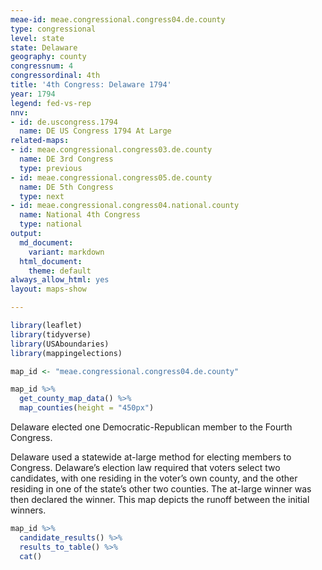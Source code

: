 ```yaml
---
meae-id: meae.congressional.congress04.de.county
type: congressional
level: state
state: Delaware
geography: county
congressnum: 4
congressordinal: 4th
title: '4th Congress: Delaware 1794'
year: 1794
legend: fed-vs-rep
nnv:
- id: de.uscongress.1794
  name: DE US Congress 1794 At Large
related-maps:
- id: meae.congressional.congress03.de.county
  name: DE 3rd Congress
  type: previous
- id: meae.congressional.congress05.de.county
  name: DE 5th Congress
  type: next
- id: meae.congressional.congress04.national.county
  name: National 4th Congress
  type: national
output:
  md_document:
    variant: markdown
  html_document:
    theme: default
always_allow_html: yes
layout: maps-show

---
```


```r
library(leaflet)
library(tidyverse)
library(USAboundaries)
library(mappingelections)

map_id <- "meae.congressional.congress04.de.county"
```

<div class="map">

```r
map_id %>%
  get_county_map_data() %>%
  map_counties(height = "450px")
```

</div>

Delaware elected one Democratic-Republican member to the Fourth Congress.

Delaware used a statewide at-large method for electing members to Congress. Delaware’s election law required that voters select two candidates, with one residing in the voter’s own county, and the other residing in one of the state's other two counties. The at-large winner was then declared the winner. This map depicts the runoff between the initial winners. 

<div class="results-table">

```r
map_id %>%
  candidate_results() %>%
  results_to_table() %>%
  cat()
```

</div>
